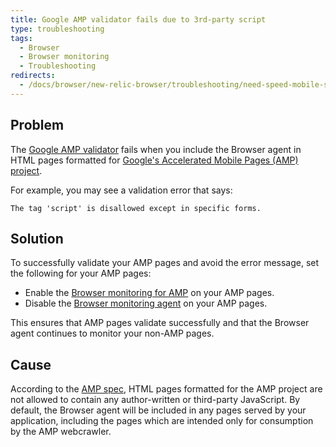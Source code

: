 ```yaml
---
title: Google AMP validator fails due to 3rd-party script
type: troubleshooting
tags:
  - Browser
  - Browser monitoring
  - Troubleshooting
redirects:
  - /docs/browser/new-relic-browser/troubleshooting/need-speed-mobile-search-results-amp
---
```


## Problem

The [Google AMP validator](https://www.ampproject.org/docs/guides/validate) fails when you include the Browser agent in HTML pages formatted for [Google's Accelerated Mobile Pages (AMP) project](https://www.ampproject.org/).

For example, you may see a validation error that says:

```
The tag 'script' is disallowed except in specific forms.
```

## Solution

To successfully validate your AMP pages and avoid the error message, set the following for your AMP pages:

* Enable the [Browser monitoring for AMP](/docs/browser/new-relic-browser/installation/monitor-amp-pages-new-relic-browser) on your AMP pages.
* Disable the [Browser monitoring agent](/docs/browser/new-relic-browser/installation-configuration/disable-browser-monitoring-specific-pages) on your AMP pages.

This ensures that AMP pages validate successfully and that the Browser agent continues to monitor your non-AMP pages.

## Cause

According to the [AMP spec](https://www.ampproject.org/docs/reference/spec), HTML pages formatted for the AMP project are not allowed to contain any author-written or third-party JavaScript. By default, the Browser agent will be included in any pages served by your application, including the pages which are intended only for consumption by the AMP webcrawler.
